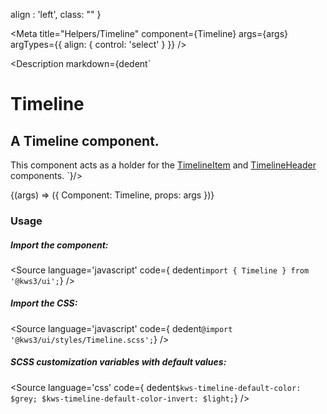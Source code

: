 
  align : 'left',
  class: ""
}

<Version />

<Meta
  title="Helpers/Timeline"
  component={Timeline}
  args={args}
  argTypes={{
    align: {
      control: 'select'
    }
  }}
/>

<Description markdown={dedent`
# Timeline
## A Timeline component.
This component acts as a holder for the <a href="/docs/helpers-timeline-timelineitem--timeline-item">TimelineItem</a> and <a href="/docs/helpers-timeline-timelineheader--timeline-header">TimelineHeader</a> components.
`}/>

<Canvas>
  <Story
  name="Timeline"
  args={args}
  >
  {(args) => ({
    Component: Timeline,
    props: args
  })}
  </Story>
</Canvas>

<ArgsTable story="Timeline" />


### Usage
##### Import the component:
<Source
  language='javascript'
  code={ dedent`import { Timeline } from '@kws3/ui';`}
/>

##### Import the CSS:
<Source
  language='javascript'
  code={ dedent`@import '@kws3/ui/styles/Timeline.scss';`}
/>

##### SCSS customization variables with default values:
<Source
  language='css'
  code={ dedent`
    $kws-timeline-default-color: $grey;
    $kws-timeline-default-color-invert: $light;
  `}
/>
